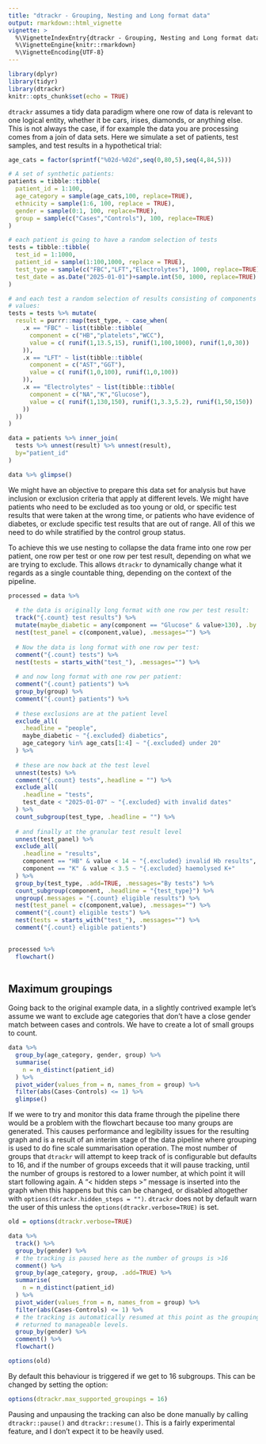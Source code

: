 ```yaml
---
title: "dtrackr - Grouping, Nesting and Long format data"
output: rmarkdown::html_vignette
vignette: >
  %\VignetteIndexEntry{dtrackr - Grouping, Nesting and Long format data}
  %\VignetteEngine{knitr::rmarkdown}
  %\VignetteEncoding{UTF-8}
---
```


```r
library(dplyr)
library(tidyr)
library(dtrackr)
knitr::opts_chunk$set(echo = TRUE)
```

`dtrackr` assumes a tidy data paradigm where one row of data is relevant to one
logical entity, whether it be cars, irises, diamonds, or anything else. 
This is not always the case, if for example the data you are processing comes 
from a join of data sets. Here we simulate a set of patients, test samples, and 
test results in a hypothetical trial:

```r

age_cats = factor(sprintf("%02d-%02d",seq(0,80,5),seq(4,84,5)))

# A set of synthetic patients:
patients = tibble::tibble(
  patient_id = 1:100,
  age_category = sample(age_cats,100, replace=TRUE),
  ethnicity = sample(1:6, 100, replace = TRUE),
  gender = sample(0:1, 100, replace=TRUE),
  group = sample(c("Cases","Controls"), 100, replace=TRUE)
) 

# each patient is going to have a random selection of tests
tests = tibble::tibble(
  test_id = 1:1000,
  patient_id = sample(1:100,1000, replace = TRUE),
  test_type = sample(c("FBC","LFT","Electrolytes"), 1000, replace=TRUE),
  test_date = as.Date("2025-01-01")+sample.int(50, 1000, replace=TRUE)
)

# and each test a random selection of results consisting of components and
# values:
tests = tests %>% mutate(
  result = purrr::map(test_type, ~ case_when(
    .x == "FBC" ~ list(tibble::tibble(
      component = c("HB","platelets","WCC"),
      value = c( runif(1,13.5,15), runif(1,100,1000), runif(1,0,30))
    )),
    .x == "LFT" ~ list(tibble::tibble(
      component = c("AST","GGT"),
      value = c( runif(1,0,100), runif(1,0,100))
    )),
    .x == "Electrolytes" ~ list(tibble::tibble(
      component = c("NA","K","Glucose"),
      value = c( runif(1,130,150), runif(1,3.3,5.2), runif(1,50,150))
    ))
  ))
)

data = patients %>% inner_join(
  tests %>% unnest(result) %>% unnest(result),
  by="patient_id"
)

data %>% glimpse()
```

We might have an objective to prepare this data set for analysis but have 
inclusion or exclusion criteria that apply at different levels. We might have
patients who need to be excluded as too young or old, or specific test results
that were taken at the wrong time, or patients who have evidence of diabetes,
or exclude specific test results that are out of range. All of this we need 
to do while stratified by the control group status.

To achieve this we use nesting to collapse the data frame into one row per
patient, one row per test or one row per test result, depending on what we are
trying to exclude. This allows `dtrackr` to dynamically change what it regards
as a single countable thing, depending on the context of the pipeline.

```r

processed = data %>%
  
  # the data is originally long format with one row per test result:
  track("{.count} test results") %>%
  mutate(maybe_diabetic = any(component == "Glucose" & value>130), .by = patient_id) %>%
  nest(test_panel = c(component,value), .messages="") %>%
  
  # Now the data is long format with one row per test:
  comment("{.count} tests") %>%
  nest(tests = starts_with("test_"), .messages="") %>%
  
  # and now long format with one row per patient:
  comment("{.count} patients") %>%
  group_by(group) %>%
  comment("{.count} patients") %>%
  
  # these exclusions are at the patient level
  exclude_all(
    .headline = "people",
    maybe_diabetic ~ "{.excluded} diabetics",
    age_category %in% age_cats[1:4] ~ "{.excluded} under 20"
  ) %>%
  
  # these are now back at the test level
  unnest(tests) %>%
  comment("{.count} tests",.headline = "") %>%
  exclude_all(
    .headline = "tests",
    test_date < "2025-01-07" ~ "{.excluded} with invalid dates"
  ) %>%
  count_subgroup(test_type, .headline = "") %>%
  
  # and finally at the granular test result level
  unnest(test_panel) %>%
  exclude_all(
    .headline = "results",
    component == "HB" & value < 14 ~ "{.excluded} invalid Hb results",
    component == "K" & value < 3.5 ~ "{.excluded} haemolysed K+"
  ) %>%
  group_by(test_type, .add=TRUE, .messages="By tests") %>%
  count_subgroup(component, .headline = "{test_type}") %>%
  ungroup(.messages = "{.count} eligible results") %>%
  nest(test_panel = c(component,value), .messages="") %>%
  comment("{.count} eligible tests") %>%
  nest(tests = starts_with("test_"), .messages="") %>%
  comment("{.count} eligible patients")
  

processed %>%
  flowchart()
  

```

## Maximum groupings

Going back to the original example data, in a slightly contrived example let's 
assume we want to exclude age categories that don't have a close gender match 
between cases and controls. We have to create a lot of small groups to count.

```r

data %>% 
  group_by(age_category, gender, group) %>%
  summarise(
    n = n_distinct(patient_id)
  ) %>%
  pivot_wider(values_from = n, names_from = group) %>%
  filter(abs(Cases-Controls) <= 1) %>%
  glimpse()

```

If we were to try and monitor this data frame through the pipeline there would
be a problem with the flowchart because too many groups are generated. This 
causes performance and legibility issues for the resulting graph
and is a result of an interim stage of the data pipeline where grouping
is used to do fine scale summarisation operation. The most number of
groups that `dtrackr` will attempt to keep track of is configurable but defaults
to 16, and if the number of groups exceeds that it will pause tracking, until 
the number of groups is restored to a lower number, at which point it will
start following again. A "< hidden steps >" message is inserted into the graph when 
this happens but this can be changed, or disabled altogether with 
`options(dtrackr.hidden_steps = "")`. `dtrackr` does not by default warn the 
user of this unless the `options(dtrackr.verbose=TRUE)` is set.

```r

old = options(dtrackr.verbose=TRUE)

data %>% 
  track() %>%
  group_by(gender) %>%
  # the tracking is paused here as the number of groups is >16
  comment() %>%
  group_by(age_category, group, .add=TRUE) %>%
  summarise(
    n = n_distinct(patient_id)
  ) %>%
  pivot_wider(values_from = n, names_from = group) %>%
  filter(abs(Cases-Controls) <= 1) %>%
  # the tracking is automatically resumed at this point as the grouping has
  # returned to manageable levels.
  group_by(gender) %>%
  comment() %>%
  flowchart()

options(old)
```

By default this behaviour is triggered if we get to 16 subgroups. This can be 
changed by setting the option:

```R
options(dtrackr.max_supported_groupings = 16)
```

Pausing and unpausing the tracking can also be done manually by calling 
`dtrackr::pause()` and `dtrackr::resume()`. This is a fairly experimental 
feature, and I don't expect it to be heavily used.
